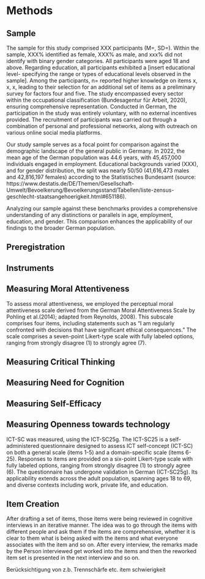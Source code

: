 # Methods
## Sample

The sample for this study comprised XXX participants (M=, SD=). Within the sample, XXX% identified as female, XXX% as male, and xxx% did not identify with binary gender categories. All participants were aged 18 and above. Regarding education, all participants exhibited a [insert educational level- specifying the range or types of educational levels observed in the sample]. Among the participants, n= reported higher knowledge on items x, x, x, leading to their selection for an additional set of items as a preliminary survey for factors four and five.
The study encompassed every sector within the occupational classification (Bundesagentur für Arbeit, 2020), ensuring comprehensive representation. Conducted in German, the participation in the study was entirely voluntary, with no external incentives provided. The recruitment of participants was carried out through a combination of personal and professional networks, along with outreach on various online social media platforms.

Our study sample serves as a focal point for comparison against the demographic landscape of the general public in Germany. In 2022, the mean age of the German population was 44.6 years, with 45,457,000 individuals engaged in employment. Educational backgrounds varied (XXX), and for gender distribution, the split was nearly 50/50 (41,616,473 males and 42,816,197 females) according to the Statistisches Bundesamt (source: https://www.destatis.de/DE/Themen/Gesellschaft-Umwelt/Bevoelkerung/Bevoelkerungsstand/Tabellen/liste-zensus-geschlecht-staatsangehoerigkeit.html#651186).

Analyzing our sample against these benchmarks provides a comprehensive understanding of any distinctions or parallels in age, employment, education, and gender. This comparison enhances the applicability of our findings to the broader German population.

## Preregistration

## Instruments

## Measuring Moral Attentiveness
To assess moral attentiveness, we employed the perceptual moral attentiveness scale derived from the German Moral Attentiveness Scale by Pohling et al.(2014); adapted from Reynolds, 2008). This subscale comprises four items, including statements such as "I am regularly confronted with decisions that have significant ethical consequences." The scale comprises a seven-point Likert-type scale with fully labeled options, ranging from strongly disagree (1) to strongly agree (7).

## Measuring Critical Thinking

## Measuring Need for Cognition

## Measuring Self-Efficacy

## Measuring Openness towards technology

ICT-SC was measured, using the ICT-SC25g. The ICT-SC25 is a self-administered questionnaire designed to assess ICT self-concept (ICT-SC) on both a general scale (items 1-5) and a domain-specific scale (items 6-25). Responses to items are provided on a six-point Likert-type scale with fully labeled options, ranging from strongly disagree (1) to strongly agree (6). The questionnaire has undergone validation in German (ICT-SC25g). Its applicability extends across the adult population, spanning ages 18 to 69, and diverse contexts including work, private life, and education. 

## Item Creation

After drafting a set of items, those items were being reviewed in cognitive interviews in an iterative manner. The idea was to go through the items with different people and ask them if the items are comprehensive, whether it is clear to them what is being asked with the items and what everyone associates with the item and so on. After every interview, the remarks made by the Person interviewed get worked into the items and then the reworked item set is presented in the next interview and so on.

Berücksichtigung von z.b. Trennschärfe etc. item schwierigkeit
